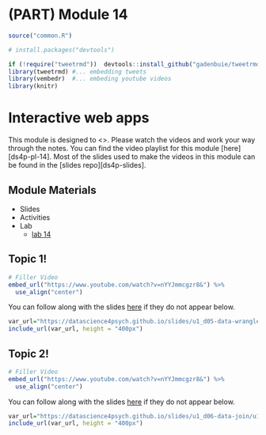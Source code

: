 # (PART) Module 14 {-}

```r
source("common.R")

# install.packages("devtools")

if (!require("tweetrmd"))  devtools::install_github("gadenbuie/tweetrmd")
library(tweetrmd) #... embedding tweets
library(vembedr)  #... embeding youtube videos
library(knitr)
```

# Interactive web apps

This module is designed to <>. Please watch the videos and work your way through the notes. You can find the video playlist for this module [here][ds4p-pl-14]. Most of the slides used to make the videos in this module can be found in the [slides repo][ds4p-slides].


## Module Materials

* Slides
<!-- 
  * [Tidy data and data wrangling](https://datascience4psych.github.io/slides/u1_d05-data-wrangle/u1_d05-data-wrangle.html)
  * [Joining data from multiple sources](https://datascience4psych.github.io/slides/u1_d06-data-join/u1_d06-data-join.html)
-->  
* Activities
<!-- 
  * [Star Wars!](https://github.com/DataScience4Psych/ae-03-starwars-dataviz)
-->  
* Lab
	* [lab 14](#lab14)


## Topic 1!

```r
# Filler Video
embed_url("https://www.youtube.com/watch?v=nYYJmmcgzr8&") %>%
  use_align("center")
```

You can follow along with the slides [here](https://datascience4psych.github.io/slides/u1_d05-data-wrangle/u1_d05-data-wrangle.html) if they do not appear below.

```r
var_url="https://datascience4psych.github.io/slides/u1_d05-data-wrangle/u1_d05-data-wrangle.html"
include_url(var_url, height = "400px")
```


## Topic 2!

```r
# Filler Video
embed_url("https://www.youtube.com/watch?v=nYYJmmcgzr8&") %>%
  use_align("center")
```

You can follow along with the slides [here](https://datascience4psych.github.io/slides/u1_d06-data-join/u1_d06-data-join.html) if they do not appear below.

```r
var_url="https://datascience4psych.github.io/slides/u1_d06-data-join/u1_d06-data-join.html"
include_url(var_url, height = "400px")
```


<!-- 

## Activity 03: Star Wars!

```r

var_url="https://datascience4psych.github.io/slides/u1_d04-data-viz-2/u1_d04-data-viz-2.html#19"

include_url(var_url, height = "400px")
```
You can find the materials for the Star Wars activity [here](https://github.com/DataScience4Psych/ae-03-starwars-dataviz). The compiled version should look something like the following...

```r
var_url="https://datascience4psych.github.io/ae-03-starwars-dataviz/starwars.html"
include_url(var_url, height = "400px")
```
-->
